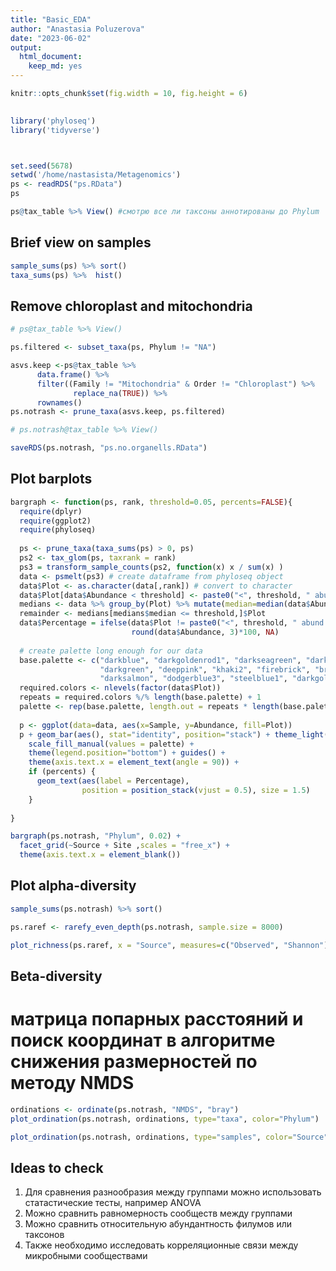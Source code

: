 ```yaml
---
title: "Basic_EDA"
author: "Anastasia Poluzerova"
date: "2023-06-02"
output: 
  html_document: 
    keep_md: yes
---
```


```r
knitr::opts_chunk$set(fig.width = 10, fig.height = 6)
 

library('phyloseq')
library('tidyverse')



set.seed(5678)
setwd('/home/nastasista/Metagenomics')
ps <- readRDS("ps.RData")
ps
```
```r
ps@tax_table %>% View() #смотрю все ли таксоны аннотированы до Phylum
```

## Brief view on samples

```r
sample_sums(ps) %>% sort()
taxa_sums(ps) %>%  hist()
```


## Remove chloroplast and mitochondria

```r
# ps@tax_table %>% View()

ps.filtered <- subset_taxa(ps, Phylum != "NA")

asvs.keep <-ps@tax_table %>% 
      data.frame() %>%  
      filter((Family != "Mitochondria" & Order != "Chloroplast") %>%
              replace_na(TRUE)) %>% 
      rownames()
ps.notrash <- prune_taxa(asvs.keep, ps.filtered)

# ps.notrash@tax_table %>% View()

saveRDS(ps.notrash, "ps.no.organells.RData")
```


## Plot barplots

```r
bargraph <- function(ps, rank, threshold=0.05, percents=FALSE){
  require(dplyr)
  require(ggplot2)
  require(phyloseq)
  
  ps <- prune_taxa(taxa_sums(ps) > 0, ps)
  ps2 <- tax_glom(ps, taxrank = rank)
  ps3 = transform_sample_counts(ps2, function(x) x / sum(x) )
  data <- psmelt(ps3) # create dataframe from phyloseq object
  data$Plot <- as.character(data[,rank]) # convert to character
  data$Plot[data$Abundance < threshold] <- paste0("<", threshold, " abund.")
  medians <- data %>% group_by(Plot) %>% mutate(median=median(data$Abundance))
  remainder <- medians[medians$median <= threshold,]$Plot
  data$Percentage = ifelse(data$Plot != paste0("<", threshold, " abund."),
                           round(data$Abundance, 3)*100, NA)
  
  # create palette long enough for our data
  base.palette <- c("darkblue", "darkgoldenrod1", "darkseagreen", "darkorchid", "darkolivegreen1", "lightskyblue", 
                    "darkgreen", "deeppink", "khaki2", "firebrick", "brown1", "darkorange1", "cyan1", "royalblue4", 
                    "darksalmon", "dodgerblue3", "steelblue1", "darkgoldenrod1", "brown1", "cyan1", "darkgrey")
  required.colors <- nlevels(factor(data$Plot))
  repeats = required.colors %/% length(base.palette) + 1
  palette <- rep(base.palette, length.out = repeats * length(base.palette))
  
  p <- ggplot(data=data, aes(x=Sample, y=Abundance, fill=Plot))
  p + geom_bar(aes(), stat="identity", position="stack") + theme_light() +
    scale_fill_manual(values = palette) +
    theme(legend.position="bottom") + guides() +
    theme(axis.text.x = element_text(angle = 90)) +
    if (percents) {
      geom_text(aes(label = Percentage),
                position = position_stack(vjust = 0.5), size = 1.5)
    }
  
}

bargraph(ps.notrash, "Phylum", 0.02) +
  facet_grid(~Source + Site ,scales = "free_x") +
  theme(axis.text.x = element_blank())
```

## Plot alpha-diversity

```r
sample_sums(ps.notrash) %>% sort()

ps.raref <- rarefy_even_depth(ps.notrash, sample.size = 8000)

plot_richness(ps.raref, x = "Source", measures=c("Observed", "Shannon"), color = "Site")
```

## Beta-diversity
# матрица попарных расстояний  и поиск координат в алгоритме снижения размерностей по методу NMDS
```r
ordinations <- ordinate(ps.notrash, "NMDS", "bray")
plot_ordination(ps.notrash, ordinations, type="taxa", color="Phylum")

plot_ordination(ps.notrash, ordinations, type="samples", color="Source", shape = "Site")
```

## Ideas to check

1. Для сравнения разнообразия между группами можно использовать статастические тесты, например ANOVA
2. Можно сравнить равномерность сообществ между группами
3. Можно сравнить относительную абундантность филумов или таксонов
3. Также необходимо исследовать корреляционные связи между микробными сообществами